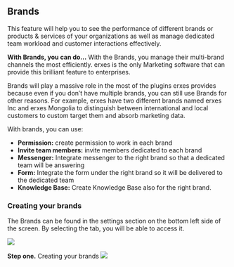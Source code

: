 
<HeroPattern />

## Brands 

This feature will help you to see the performance of different brands or products & services of your organizations as well as manage dedicated team workload and customer interactions effectively.

**With Brands, you can do...**
With the Brands, you manage their multi-brand channels the most efficiently. erxes is the only Marketing software that can provide this brilliant feature to enterprises.

<Info>
Brands will play a massive role in the most of the plugins erxes provides because even if you don’t have multiple brands, you can still use Brands for other reasons. For example, erxes have two different brands named erxes Inc and erxes Mongolia to distinguish between international and local customers to custom target them and absorb marketing data.
</Info>

With brands, you can use:

- **Permission:** create permission to work in each brand
- **Invite team members:** invite members dedicated to each brand
- **Messenger:** Integrate messenger to the right brand so that a dedicated team will be answering
- **Form:** Integrate the form under the right brand so it will be delivered to the dedicated team
- **Knowledge Base:** Create Knowledge Base also for the right brand.

### Creating your brands
The Brands can be found in the settings section on the bottom left side of the screen. By selecting the tab, you will be able to access it.

![](https://imagedelivery.net/5m26Aj-CutMXPPNacMs_yQ/753c3dcb-106b-4116-8e2a-3cb749e0f000/public)

**Step one.** Creating your brands
![](https://imagedelivery.net/5m26Aj-CutMXPPNacMs_yQ/8b662b91-10d0-4aa7-738f-807a711c7600/public)
